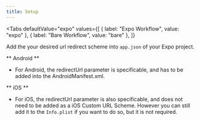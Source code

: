```yaml
---
title: Setup
---
```



<Tabs
  defaultValue="expo"
  values={[
    { label: "Expo Workflow", value: "expo" },
    { label: "Bare Workflow", value: "bare" },
  ]}
>
<TabItem value="expo">

Add the your desired url redirect scheme into `app.json` of your Expo project.

</TabItem>

<TabItem value="bare">

** Android **

- For Android, the redirectUrl parameter is specificable, and has to be added into the AndroidManifest.xml.

** iOS **

- For iOS, the redirectUrl parameter is also specificable, and does not need to be added as a iOS Custom URL Scheme. However you can still add it to
  the `Info.plist` if you want to do so, but it is not required.

</TabItem>

</Tabs>
